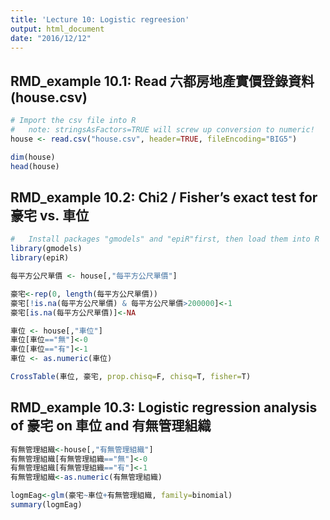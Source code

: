 ```yaml
---
title: 'Lecture 10: Logistic regreesion'
output: html_document
date: "2016/12/12"
---
```


## RMD_example 10.1: Read 六都房地產實價登錄資料 (house.csv)

```r
# Import the csv file into R
#   note: stringsAsFactors=TRUE will screw up conversion to numeric!
house <- read.csv("house.csv", header=TRUE, fileEncoding="BIG5")

dim(house)
head(house)
```

## RMD_example 10.2: Chi2 / Fisher's exact test for 豪宅 vs. 車位

```r
#   Install packages "gmodels" and "epiR"first, then load them into R
library(gmodels)
library(epiR)

每平方公尺單價 <- house[,"每平方公尺單價"]

豪宅<-rep(0, length(每平方公尺單價))
豪宅[!is.na(每平方公尺單價) & 每平方公尺單價>200000]<-1
豪宅[is.na(每平方公尺單價)]<-NA

車位 <- house[,"車位"]
車位[車位=="無"]<-0
車位[車位=="有"]<-1
車位 <- as.numeric(車位)

CrossTable(車位, 豪宅, prop.chisq=F, chisq=T, fisher=T)
```

## RMD_example 10.3: Logistic regression analysis of 豪宅 on 車位 and 有無管理組織

```r
有無管理組織<-house[,"有無管理組織"]
有無管理組織[有無管理組織=="無"]<-0
有無管理組織[有無管理組織=="有"]<-1
有無管理組織<-as.numeric(有無管理組織)

logmEag<-glm(豪宅~車位+有無管理組織, family=binomial)
summary(logmEag)
```

